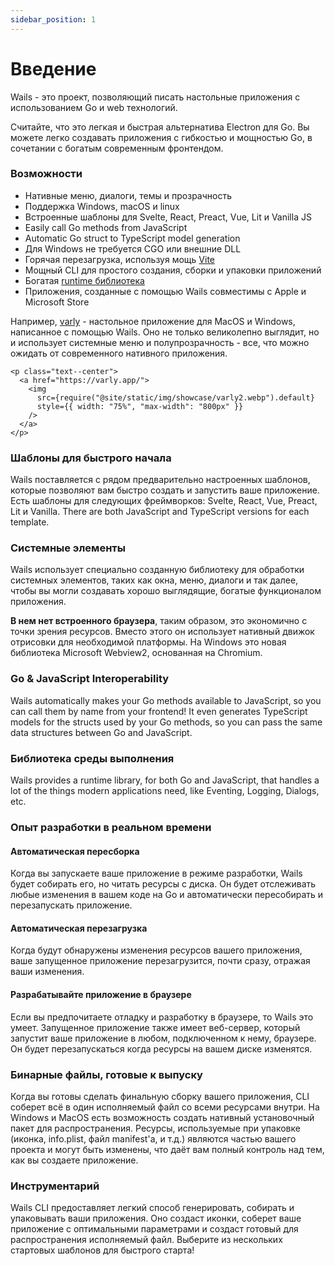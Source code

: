 ```yaml
---
sidebar_position: 1
---
```


# Введение

Wails - это проект, позволяющий писать настольные приложения с использованием Go и web технологий.

Считайте, что это легкая и быстрая альтернатива Electron для Go. Вы можете легко создавать приложения с гибкостью и мощностью Go, в сочетании с богатым современным фронтендом.

### Возможности

- Нативные меню, диалоги, темы и прозрачность
- Поддержка Windows, macOS и linux
- Встроенные шаблоны для Svelte, React, Preact, Vue, Lit и Vanilla JS
- Easily call Go methods from JavaScript
- Automatic Go struct to TypeScript model generation
- Для Windows не требуется CGO или внешние DLL
- Горячая перезагрузка, используя мощь [Vite](https://vitejs.dev/)
- Мощный CLI для простого создания, сборки и упаковки приложений
- Богатая [runtime библиотека](/docs/reference/runtime/intro)
- Приложения, созданные с помощью Wails совместимы с Apple и Microsoft Store

Например, [varly](https://varly.app) - настольное приложение для MacOS и Windows, написанное с помощью Wails. Оно не только великолепно выглядит, но и использует системные меню и полупрозрачность - все, что можно ожидать от современного нативного приложения.

```mdx-code-block
<p class="text--center">
  <a href="https://varly.app/">
    <img
      src={require("@site/static/img/showcase/varly2.webp").default}
      style={{ width: "75%", "max-width": "800px" }}
    />
  </a>
</p>
```

### Шаблоны для быстрого начала

Wails поставляется с рядом предварительно настроенных шаблонов, которые позволяют вам быстро создать и запустить ваше приложение. Есть шаблоны для следующих фреймворков: Svelte, React, Vue, Preact, Lit и Vanilla. There are both JavaScript and TypeScript versions for each template.

### Системные элементы

Wails использует специально созданную библиотеку для обработки системных элементов, таких как окна, меню, диалоги и так далее, чтобы вы могли создавать хорошо выглядящие, богатые функционалом приложения.

**В нем нет встроенного браузера**, таким образом, это экономично с точки зрения ресурсов. Вместо этого он использует нативный движок отрисовки для необходимой платформы. На Windows это новая библиотека Microsoft Webview2, основанная на Chromium.

### Go & JavaScript Interoperability

Wails automatically makes your Go methods available to JavaScript, so you can call them by name from your frontend! It even generates TypeScript models for the structs used by your Go methods, so you can pass the same data structures between Go and JavaScript.

### Библиотека среды выполнения

Wails provides a runtime library, for both Go and JavaScript, that handles a lot of the things modern applications need, like Eventing, Logging, Dialogs, etc.

### Опыт разработки в реальном времени

#### Автоматическая пересборка

Когда вы запускаете ваше приложение в режиме разработки, Wails будет собирать его, но читать ресурсы с диска. Он будет отслеживать любые изменения в вашем коде на Go и автоматически пересобирать и перезапускать приложение.

#### Автоматическая перезагрузка

Когда будут обнаружены изменения ресурсов вашего приложения, ваше запущенное приложение перезагрузится, почти сразу, отражая ваши изменения.

#### Разрабатывайте приложение в браузере

Если вы предпочитаете отладку и разработку в браузере, то Wails это умеет. Запущенное приложение также имеет веб-сервер, который запустит ваше приложение в любом, подключенном к нему, браузере. Он будет перезапускаться когда ресурсы на вашем диске изменятся.

### Бинарные файлы, готовые к выпуску

Когда вы готовы сделать финальную сборку вашего приложения, CLI соберет всё в один исполняемый файл со всеми ресурсами внутри. На Windows и MacOS есть возможность создать нативный установочный пакет для распространения. Ресурсы, используемые при упаковке (иконка, info.plist, файл manifest'а, и т.д.) являются частью вашего проекта и могут быть изменены, что даёт вам полный контроль над тем, как вы создаете приложение.

### Инструментарий

Wails CLI предоставляет легкий способ генерировать, собирать и упаковывать ваши приложения. Оно создаст иконки, соберет ваше приложение с оптимальными параметрами и создаст готовый для распространения исполняемый файл. Выберите из нескольких стартовых шаблонов для быстрого старта!
